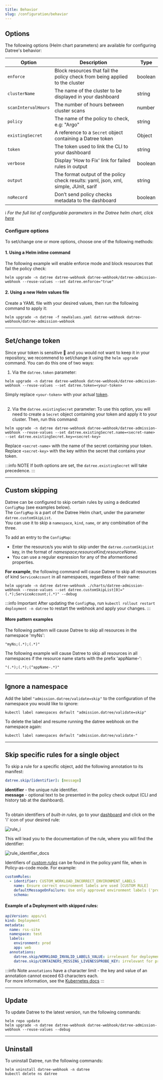 ```yaml
---
title: Behavior
slug: /configuration/behavior
---
```


## Options

The following options (Helm chart parameters) are available for configuring Datree's behavior:

| **Option** | **Description** | **Type** |
|---|---|---|
| `enforce` | Block resources that fail the policy check from being applied to the cluster | boolean |
| `clusterName` | The name of the cluster to be displayed in your dashboard | string |
| `scanIntervalHours` | The number of hours between cluster scans | number |
| `policy` | The name of the policy to check, e.g: "Argo" | string |
| `existingSecret` | A reference to a `Secret` object containing a Datree token | Object |
| `token` | The token used to link the CLI to your dashboard | string |
| `verbose` | Display 'How to Fix' link for failed rules in output | boolean |
| `output` | The format output of the policy check results: yaml, json, xml, simple, JUnit, sarif | string |
| `noRecord` | Don’t send policy checks metadata to the dashboard | boolean |

ℹ️ *For the full list of configurable parameters in the Datree helm chart, click [here](https://github.com/datreeio/admission-webhook-datree#values)*


### Configure options
To set/change one or more options, choose one of the following methods:

#### 1. Using a Helm inline command

The following example will enable enforce mode and block resources that fail the policy check:
```terminal
helm upgrade -n datree datree-webhook datree-webhook/datree-admission-webhook --reuse-values --set datree.enforce="true"
```

#### 2. Using a new Helm values file

Create a YAML file with your desired values, then run the following command to apply it:
```terminal
helm upgrade -n datree -f newValues.yaml datree-webhook datree-webhook/datree-admission-webhook
```

---

## Set/change token

Since your token is sensitive 🤫 and you would not want to keep it in your repository, we recommend to set/change it using the `helm upgrade` command. You can do this one of two ways:

1. Via the `datree.token` parameter:
```terminal
helm upgrade -n datree datree-webhook datree-webhook/datree-admission-webhook --reuse-values --set datree.token=<your-token>
```
Simply replace `<your-token>` with your actual [token](https://app.datree.io/settings/token-management).  
<br />

2. Via the `datree.existingSecret` parameter:
To use this option, you will need to create a `Secret` object containing your token and apply it to your cluster. Then, run this command:
```terminal
helm upgrade -n datree datree-webhook datree-webhook/datree-admission-webhook --reuse-values --set datree.existingSecret.name=<secret-name> --set datree.existingSecret.key=<secret-key>
```
Replace `<secret-name>` with the name of the secret containing your token.  
Replace `<secret-key>` with the key within the secret that contains your token.

:::info NOTE
If both options are set, the `datree.existingSecret` will take precedence.
:::

---

## Custom skipping

Datree can be configured to skip certain rules by using a dedicated `ConfigMap` (see examples below).  
The `ConfigMap` is a part of the Datree Helm chart, under the parameter `datree.customSkipList`.  
You can use it to skip a `namespace`, `kind`, `name`, or any combination of the three.  

To add an entry to the `ConfigMap`:
* Enter the resource/s you wish to skip under the `datree.customSkipList` key, in the format of *namespace;resourceKind;resourceName*.
* You can use a regular expression for any of the aformentioned properties.

**For example**, the following command will cause Datree to skip all resources of kind `ServiceAccount` in all namespaces, regardless of their name:
```terminal
helm upgrade -n datree datree-webhook ./charts/datree-admission-webhook --reuse-values --set datree.customSkipList[0]="(.*);ServiceAccount;(.*)" --debug
```

:::info Important
After updating the `ConfigMap`, run `kubectl rollout restart deployment -n datree` to restart the webhook and apply your changes.
:::

#### More pattern examples

The following pattern will cause Datree to skip all resources in the namespace 'myNs':
```terminal
"myNs;(.*);(.*)"
```

The following example will cause Datree to skip all resources in all namespaces if the resource name starts with the prefix 'appName-':
```terminal
"(.*);(.*);(^appName-.*)"
```

---

## Ignore a namespace
Add the label `"admission.datree/validate=skip"` to the configuration of the namespace you would like to ignore:

```terminal
kubectl label namespaces default "admission.datree/validate=skip"
```

To delete the label and resume running the datree webhook on the namespace again:

```terminal
kubectl label namespaces default "admission.datree/validate-"
```

---

## Skip specific rules for a single object

To skip a rule for a specific object, add the following annotation to its manifest:  
```yaml
datree.skip/[identifier]: [message]
```

**identifier** - the unique rule identifier.  
**message** - optional text to be presented in the policy check output (CLI and history tab at the dashboard).  <br/><br/>

To obtain identifiers of *built-in rules*, go to your [dashboard](https://app.datree.io/cli/policies/) and click on the 'i' icon of your desired rule:  

![rule_i](/img/configuration/behavior/1.png)

This will lead you to the documentation of the rule, where you will find the identifier:  

![rule_identifier_docs](/img/configuration/behavior/2.png)

Identifiers of [*custom rules*](/custom-rules/custom-rules-overview) can be found in the policy.yaml file, when in Policy-as-code mode.  For example:  
```yaml
customRules:
  - identifier: CUSTOM_WORKLOAD_INCORRECT_ENVIRONMENT_LABELS
    name: Ensure correct environment labels are used [CUSTOM RULE]
    defaultMessageOnFailure: Use only approved environment labels ('prod', 'staging' and 'test')
    schema:
```

#### Example of a Deployment with skipped rules:  
```yaml
apiVersion: apps/v1
kind: Deployment
metadata:
  name: rss-site
  namespace: test
  labels:
    environment: prod
    app: web
  annotations:
    datree.skip/WORKLOAD_INVALID_LABELS_VALUE: irrelevant for deployments, skipping.
    datree.skip/CONTAINERS_MISSING_LIVENESSPROBE_KEY: irrelevant for prod environment, skipping.
```

:::info Note
`annotations` have a character limit - the key and value of an annotation cannot exceed 63 characters each.  
For more information, see the [Kubernetes docs](https://kubernetes.io/docs/concepts/overview/working-with-objects/annotations/#syntax-and-character-set)
:::

---

## Update

To update Datree to the latest version, run the following commands:

```terminal
helm repo update
helm upgrade -n datree datree-webhook datree-webhook/datree-admission-webhook --reuse-values --debug
```
---

## Uninstall

To uninstall Datree, run the following commands:

```terminal
helm uninstall datree-webhook -n datree
kubectl delete ns datree
```